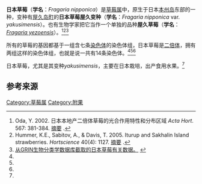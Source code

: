 {{Speciesbox
| name = 日本草莓
| image = Fragaria nipponica1UME.jpg
| image_width = 201px
| image2_caption = 草莓花
| divisio = [[被子植物門|被子植物門]] Magnoliophyta
| genus = Fragaria
| species = nipponica
| authority = [[Tomitaro_Makino|Makino]]
}}

'''日本草莓'''（'''学名'''：''Fragaria nipponica''）是[[草莓属|草莓属]]中，原生于日本[[本州岛|本州岛]]东部的一种，变种有[[屋久岛町|屋久岛町]]的'''日本草莓屋久变种'''（'''学名'''：''Fragaria nipponica'' var. ''yakusimensis''）。也有生物学家把它当作一个单独的品种'''屋久草莓'''（'''学名'''：''[[Fragaria_yezoensis|Fragaria yezoensis]]''）。<ref name="od">Oda, Y. 2002. 日本本地产二倍体草莓的光合作用特性和分布区域 ''Acta Hort''. 567: 381-384. [http://www.actahort.org/books/567/567_83.htm 摘要] {{Wayback|url=http://www.actahort.org/books/567/567_83.htm |date=20180602033648 }}.</ref><ref name="hum">Hummer, K.E., Sabitov, A., & Davis, T. 2005. Iturup and Sakhalin Island strawberries. ''Hortscience'' 40(4): 1127. [http://www.ars.usda.gov/research/publications/publications.htm?SEQ_NO_115=177440 摘要] {{Wayback|url=http://www.ars.usda.gov/research/publications/publications.htm?SEQ_NO_115=177440 |date=20160303211912 }}.</ref><ref name="ars">[http://www.ars-grin.gov/cgi-bin/npgs/html/taxon.pl?259 从GRIN生物分类学数据库截取的日本草莓有关数据。] {{webarchive|url=https://web.archive.org/web/20090115042926/http://www.ars-grin.gov/cgi-bin/npgs/html/taxon.pl?259 |date=2009-01-15 }}</ref>

所有的草莓的基因都基于一组含七条[[染色体|染色体]]的染色体组，日本草莓是[[二倍体|二倍体]]，拥有两组这样的染色体组，也就是说一共有14条染色体。<ref name="od" /><ref name="hum"/><ref name="ars" />

日本草莓，尤其是其变种''yakusimensis''，主要在日本栽培，出产食用水果。<ref name="od" />

==参考来源==
{{reflist}}

{{commons category|Fragaria nipponica}}

{{Fragaria}}
{{Taxonbar|from=Q3259227}}

[[Category:草莓属|Category:草莓属]]
[[Category:附果|Category:附果]]


{{Fruit-stub}}